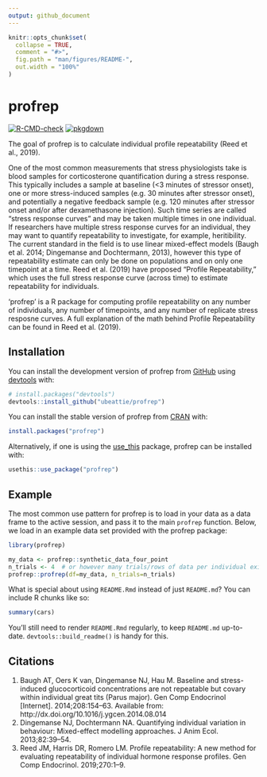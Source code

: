 ```yaml
---
output: github_document
---
```


<!-- README.md is generated from README.Rmd. Please edit that file -->

```r
knitr::opts_chunk$set(
  collapse = TRUE,
  comment = "#>",
  fig.path = "man/figures/README-",
  out.width = "100%"
)
```

# profrep

<!-- badges: start -->
[![R-CMD-check](https://github.com/ubeattie/profrep/actions/workflows/R-CMD-check.yaml/badge.svg)](https://github.com/ubeattie/profrep/actions/workflows/R-CMD-check.yaml)
[![pkgdown](https://github.com/ubeattie/profrep/actions/workflows/pkgdown.yaml/badge.svg)](https://github.com/ubeattie/profrep/actions/workflows/pkgdown.yaml)
<!-- badges: end -->

The goal of profrep is to calculate individual profile repeatability (Reed et al., 2019).

One of the most common measurements that stress physiologists take is blood samples for corticosterone quantification during a stress response. 
This typically includes a sample at baseline (<3 minutes of stressor onset), one or more stress-induced samples (e.g. 30 minutes after stressor onset), and potentially a negative feedback sample (e.g. 120 minutes after stressor onset and/or after dexamethasone injection). 
Such time series are called "stress response curves" and may be taken multiple times in one individual. 
If researchers have multiple stress response curves for an individual, they may want to quantify repeatability to investigate, for example, heritibility. 
The current standard in the field is to use linear mixed-effect models (Baugh et al. 2014; Dingemanse and Dochtermann, 2013), however this type of repeatability estimate can only be done on populations and on only one timepoint at a time. 
Reed et al. (2019) have proposed "Profile Repeatability," which uses the full stress response curve (across time) to estimate repeatability for individuals. 

'profrep' is a R package for computing profile repeatability on any number of individuals, any number of timepoints, and any number of replicate stress resposne curves. A full explanation of the math behind Profile Repeatability can be found in Reed et al. (2019).

## Installation

You can install the development version of profrep from [GitHub](https://github.com/) using [devtools](https://devtools.r-lib.org) with:

``` r
# install.packages("devtools")
devtools::install_github("ubeattie/profrep")
```

You can install the stable version of profrep from [CRAN](https://cran.r-project.org) with:

```r
install.packages("profrep")
```

Alternatively, if one is using the [use_this](https://usethis.r-lib.org) package, profrep can be installed with:

```r
usethis::use_package("profrep")
```

## Example

The most common use pattern for profrep is to load in your data as a data frame to the active session, and pass it to the main `profrep` function. Below, we load in an example data set provided with the profrep package:

```r
library(profrep)

my_data <- profrep::synthetic_data_four_point
n_trials <- 4  # or however many trials/rows of data per individual exist 
profrep::profrep(df=my_data, n_trials=n_trials)
```

What is special about using `README.Rmd` instead of just `README.md`? You can include R chunks like so:

```r
summary(cars)
```

You'll still need to render `README.Rmd` regularly, to keep `README.md` up-to-date. `devtools::build_readme()` is handy for this.

## Citations

1. Baugh AT, Oers K van, Dingemanse NJ, Hau M. Baseline and stress-induced glucocorticoid concentrations are not repeatable but covary within individual great tits (Parus major). Gen Comp Endocrinol [Internet]. 2014;208:154–63. Available from: http://dx.doi.org/10.1016/j.ygcen.2014.08.014
2. Dingemanse NJ, Dochtermann NA. Quantifying individual variation in behaviour: Mixed-effect modelling approaches. J Anim Ecol. 2013;82:39–54. 
3. Reed JM, Harris DR, Romero LM. Profile repeatability: A new method for evaluating repeatability of individual hormone response profiles. Gen Comp Endocrinol. 2019;270:1–9. 
